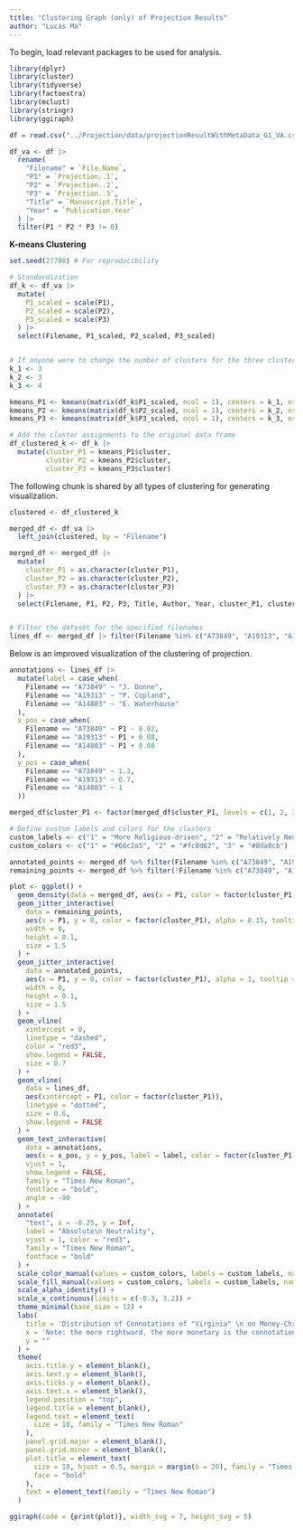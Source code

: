 ```yaml
---
title: "Clustering Graph (only) of Projection Results" 
author: "Lucas Ma"
---
```


To begin, load relevant packages to be used for analysis.

```r
library(dplyr)
library(cluster)
library(tidyverse)
library(factoextra)
library(mclust)
library(stringr)
library(ggiraph)
```

```r

df = read.csv("../Projection/data/projectionResultWithMetaData_G1_VA.csv")

df_va <- df |>
  rename(
    "Filename" = `File.Name`,
    "P1" = `Projection..1`,
    "P2" = `Projection..2`,
    "P3" = `Projection..3`,
    "Title" = `Manuscript.Title`,
    "Year" = `Publication.Year`
  ) |>
  filter(P1 * P2 * P3 != 0)

```

**K-means Clustering**

```r

set.seed(27708) # For reproducibility

# Standardization
df_k <- df_va |>
  mutate(
    P1_scaled = scale(P1),
    P2_scaled = scale(P2),
    P3_scaled = scale(P3)
  ) |>
  select(Filename, P1_scaled, P2_scaled, P3_scaled)


# If anyone were to change the number of clusters for the three clusterings, please change it here:
k_1 <- 3
k_2 <- 3
k_3 <- 4

kmeans_P1 <- kmeans(matrix(df_k$P1_scaled, ncol = 1), centers = k_1, nstart = 25)
kmeans_P2 <- kmeans(matrix(df_k$P2_scaled, ncol = 1), centers = k_2, nstart = 25)
kmeans_P3 <- kmeans(matrix(df_k$P3_scaled, ncol = 1), centers = k_3, nstart = 25)

# Add the cluster assignments to the original data frame
df_clustered_k <- df_k |> 
  mutate(cluster_P1 = kmeans_P1$cluster,
         cluster_P2 = kmeans_P2$cluster,
         cluster_P3 = kmeans_P3$cluster)
```

The following chunk is shared by all types of clustering for generating visualization.

```r

clustered <- df_clustered_k

merged_df <- df_va |>
  left_join(clustered, by = "Filename") 

merged_df <- merged_df |>
  mutate(
    cluster_P1 = as.character(cluster_P1),
    cluster_P2 = as.character(cluster_P2),
    cluster_P3 = as.character(cluster_P3)
  ) |>
  select(Filename, P1, P2, P3, Title, Author, Year, cluster_P1, cluster_P2, cluster_P3)


# Filter the dataset for the specified filenames
lines_df <- merged_df |> filter(Filename %in% c("A73849", "A19313", "A14803"))

```

Below is an improved visualization of the clustering of projection.

```r
annotations <- lines_df |>
  mutate(label = case_when(
    Filename == "A73849" ~ "J. Donne",
    Filename == "A19313" ~ "P. Copland",
    Filename == "A14803" ~ "E. Waterhouse"
  ),
  x_pos = case_when(
    Filename == "A73849" ~ P1 - 0.02,
    Filename == "A19313" ~ P1 + 0.08,
    Filename == "A14803" ~ P1 + 0.08
  ),
  y_pos = case_when(
    Filename == "A73849" ~ 1.3,
    Filename == "A19313" ~ 0.7,
    Filename == "A14803" ~ 1
  ))

merged_df$cluster_P1 <- factor(merged_df$cluster_P1, levels = c(1, 2, 3))

# Define custom labels and colors for the clusters
custom_labels <- c("1" = "More Religious-driven", "2" = "Relatively Neutral", "3" = "Very Financial-driven")
custom_colors <- c("1" = "#66c2a5", "2" = "#fc8d62", "3" = "#8da0cb")

annotated_points <- merged_df %>% filter(Filename %in% c("A73849", "A19313", "A14803"))
remaining_points <- merged_df %>% filter(!Filename %in% c("A73849", "A19313", "A14803"))

plot <- ggplot() +
  geom_density(data = merged_df, aes(x = P1, color = factor(cluster_P1), fill = factor(cluster_P1)), alpha = 0.05) +  
  geom_jitter_interactive(
    data = remaining_points, 
    aes(x = P1, y = 0, color = factor(cluster_P1), alpha = 0.15, tooltip = paste("Author:", Author, "<br>Filename:", Filename)), 
    width = 0, 
    height = 0.1, 
    size = 1.5
  ) +
  geom_jitter_interactive(
    data = annotated_points, 
    aes(x = P1, y = 0, color = factor(cluster_P1), alpha = 1, tooltip = paste("Author:", Author, "<br>Filename:", Filename)), 
    width = 0, 
    height = 0.1, 
    size = 1.5
  ) +
  geom_vline(
    xintercept = 0, 
    linetype = "dashed", 
    color = "red3", 
    show.legend = FALSE,
    size = 0.7
  ) +
  geom_vline(
    data = lines_df, 
    aes(xintercept = P1, color = factor(cluster_P1)), 
    linetype = "dotted", 
    size = 0.6, 
    show.legend = FALSE
  ) +
  geom_text_interactive(
    data = annotations, 
    aes(x = x_pos, y = y_pos, label = label, color = factor(cluster_P1), tooltip = label), 
    vjust = 1, 
    show.legend = FALSE,
    family = "Times New Roman",
    fontface = "bold",
    angle = -90
  ) +  
  annotate(
    "text", x = -0.25, y = Inf, 
    label = "Absolute\n Neutrality", 
    vjust = 1, color = "red3",
    family = "Times New Roman",
    fontface = "bold"
  ) +
  scale_color_manual(values = custom_colors, labels = custom_labels, name = "Clusters") +  
  scale_fill_manual(values = custom_colors, labels = custom_labels, name = "Clusters") +  
  scale_alpha_identity() +  
  scale_x_continuous(limits = c(-0.3, 3.2)) +
  theme_minimal(base_size = 12) +  
  labs(
    title = 'Distribution of Connotations of "Virginia" \n on Money-Christ Dichotomy',
    x = 'Note: the more rightward, the more monetary is the connotation of "Virginia"',
    y = ""
  ) +
  theme(
    axis.title.y = element_blank(),
    axis.text.y = element_blank(),
    axis.ticks.y = element_blank(),
    axis.text.x = element_blank(),
    legend.position = "top",  
    legend.title = element_blank(), 
    legend.text = element_text(
      size = 10, family = "Times New Roman"
    ),
    panel.grid.major = element_blank(),  
    panel.grid.minor = element_blank(),  
    plot.title = element_text(
      size = 18, hjust = 0.5, margin = margin(b = 20), family = "Times New Roman",
      face = "bold"
    ),
    text = element_text(family = "Times New Roman")
  )

ggiraph(code = {print(plot)}, width_svg = 7, height_svg = 5)

```

